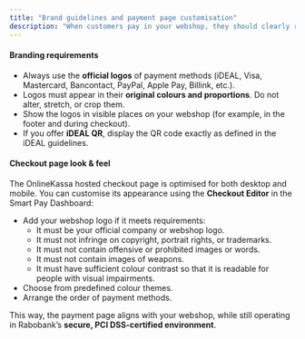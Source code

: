 ```yaml
---
title: "Brand guidelines and payment page customisation"
description: "When customers pay in your webshop, they should clearly recognise both your business and the payment method they choose. This creates trust and prevents confusion at checkout."
---
```


#### **Branding requirements**

- Always use the **official logos** of payment methods (iDEAL, Visa, Mastercard, Bancontact, PayPal, Apple Pay, Billink, etc.).
- Logos must appear in their **original colours and proportions**. Do not alter, stretch, or crop them.
- Show the logos in visible places on your webshop (for example, in the footer and during checkout).
- If you offer **iDEAL QR**, display the QR code exactly as defined in the iDEAL guidelines.

#### **Checkout page look & feel**

The OnlineKassa hosted checkout page is optimised for both desktop and mobile. You can customise its appearance using the **Checkout Editor** in the Smart Pay Dashboard:

- Add your webshop logo if it meets requirements:
  - It must be your official company or webshop logo.
  - It must not infringe on copyright, portrait rights, or trademarks.
  - It must not contain offensive or prohibited images or words.
  - It must not contain images of weapons.
  - It must have sufficient colour contrast so that it is readable for people with visual impairments.
- Choose from predefined colour themes.
- Arrange the order of payment methods.

This way, the payment page aligns with your webshop, while still operating in Rabobank’s **secure, PCI DSS-certified environment**.